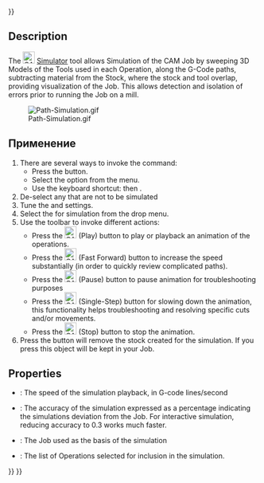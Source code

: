 <languages/>
{{UnfinishedDocu{{#translation:}}}}

{{Docnav
|[[CAM_Inspect|Inspect]]
|[[CAM_SimulatorGL|SimulatorGL]]
|[[CAM_Workbench|CAM]]
|IconL=CAM_Inspect.svg
|IconR=CAM_SimulatorGL.svg
|IconC=Workbench_CAM.svg
}}

{{GuiCommand
|Name=CAM Simulator
|MenuLocation=CAM → CAM Simulator
|Workbenches=[[CAM_Workbench|CAM]]
|Shortcut={{KEY|P}} {{KEY|M}}
|SeeAlso=[[CAM_Inspect|CAM Inspect]]
}}

==Description==

The [[Image:CAM_Simulator.svg|24px]] [[CAM_Simulator|Simulator]] tool allows Simulation of the CAM Job by sweeping 3D Models of the Tools used in each Operation, along the G-Code paths, subtracting material from the Stock, where the stock and tool overlap, providing visualization of the Job. This allows detection and isolation of errors prior to running the Job on a mill.

[[File:Path-Simulation.gif]]

<span id="Usage"></span>
==Применение==

# There are several ways to invoke the command:
#* Press the {{Button|[[Image:CAM_Simulator.svg|16px]] [[CAM_Simulator|CAM Simulator]]}} button.
#* Select the {{MenuCommand|CAM → [[Image:CAM_Simulator.svg|16px]] CAM Simulator}} option from the menu.
#* Use the keyboard shortcut: {{KEY|P}} then {{KEY|M}}.
# De-select any {{MenuCommand|Operations}} that are not to be simulated
# Tune the {{MenuCommand|Speed}} and {{MenuCommand|Accuracy}} settings.
# Select the {{MenuCommand|Job}} for simulation from the drop menu.
# Use the {{MenuCommand|Path Simulator}} toolbar to invoke different actions: 
#* Press the [[Image:CAM_BPlay.svg|24px]] (Play) button to play or playback an animation of the operations.
#* Press the [[Image:CAM_BFastForward.svg|24px]] (Fast Forward) button to increase the speed substantially (in order to quickly review complicated paths).
#* Press the [[Image:CAM_BPause.svg|24px]] (Pause) button to pause animation for troubleshooting purposes
#* Press the [[Image:CAM_BStep.svg|24px]] (Single-Step) button for slowing down the animation, this functionality helps troubleshooting and resolving specific cuts and/or movements.
#* Press the [[Image:CAM_BStop.svg|24px]] (Stop) button to stop the animation.
# Press the {{Button|Cancel}} button will remove the stock created for the simulation. If you press {{Button|OK}} this object will be kept in your Job.

==Properties==

* {{PropertyData|Playback Speed}}: The speed of the simulation playback, in G-code lines/second
* {{PropertyData|Accuracy}}: The accuracy of the simulation expressed as a percentage indicating the simulations deviation from the Job. For interactive simulation, reducing accuracy to 0.3 works much faster.
* {{PropertyData|Job}}: The Job used as the basis of the simulation
* {{PropertyData|Operation List}}: The list of Operations selected for inclusion in the simulation.


{{Docnav
|[[CAM_Inspect|Inspect]]
|[[CAM_SimulatorGL|SimulatorGL]]
|[[CAM_Workbench|CAM]]
|IconL=CAM_Inspect.svg
|IconR=CAM_SimulatorGL.svg
|IconC=Workbench_CAM.svg
}}

{{CAM_Tools_navi{{#translation:}}}}
{{Userdocnavi{{#translation:}}}}